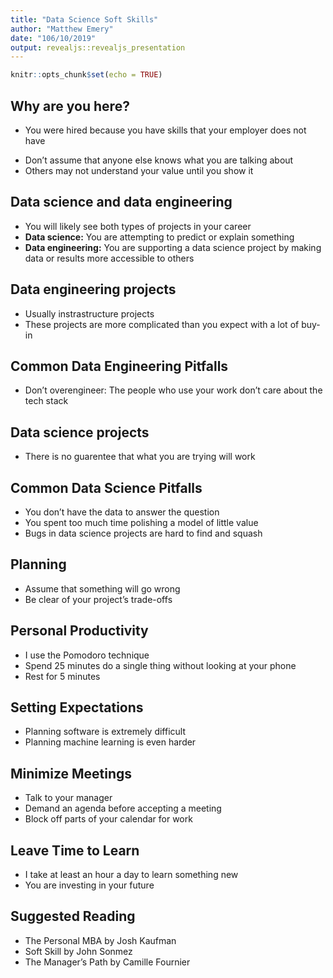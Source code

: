 ```yaml
---
title: "Data Science Soft Skills"
author: "Matthew Emery"
date: "106/10/2019"
output: revealjs::revealjs_presentation
---
```


```r
knitr::opts_chunk$set(echo = TRUE)
```

<!-- TODO: Check reveal works -->


## Why are you here?

 - You were hired because you have skills that your employer does not have
 

<aside class="notes">
 - Don't assume that anyone else knows what you are talking about
 - Others may not understand your value until you show it
</notes>


## Data science and data engineering

 - You will likely see both types of projects in your career
 - **Data science:** You are attempting to predict or explain something
 - **Data engineering:** You are supporting a data science project by making data or results more accessible to others


## Data engineering projects

 - Usually instrastructure projects
 - These projects are more complicated than you expect with a lot of buy-in
 

## Common Data Engineering Pitfalls

 - Don't overengineer: The people who use your work don't care about the tech stack


## Data science projects

 - There is no guarentee that what you are trying will work


## Common Data Science Pitfalls

 - You don't have the data to answer the question
 - You spent too much time polishing a model of little value
 - Bugs in data science projects are hard to find and squash


## Planning
 - Assume that something will go wrong
 - Be clear of your project's trade-offs 

 
## Personal Productivity

 - I use the Pomodoro technique
 - Spend 25 minutes do a single thing without looking at your phone
 - Rest for 5 minutes


## Setting Expectations

 - Planning software is extremely difficult
 - Planning machine learning is even harder

## Minimize Meetings

 - Talk to your manager
 - Demand an agenda before accepting a meeting
 - Block off parts of your calendar for work


## Leave Time to Learn

 - I take at least an hour a day to learn something new
 - You are investing in your future

## Suggested Reading

 - The Personal MBA by Josh Kaufman
 - Soft Skill by John Sonmez
 - The Manager's Path by Camille Fournier
